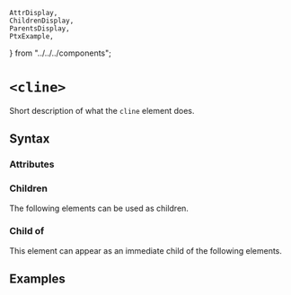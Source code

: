     AttrDisplay,
    ChildrenDisplay,
    ParentsDisplay,
    PtxExample,
} from "../../../components";

# `<cline>`

Short description of what the `cline` element does.

## Syntax

### Attributes

<AttrDisplay name="cline" />

### Children

The following elements can be used as children.

<ChildrenDisplay name="cline" />

### Child of

This element can appear as an immediate child of the following elements.

<ParentsDisplay name="cline" />

## Examples

    